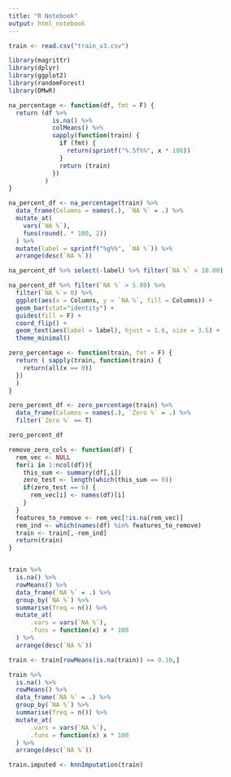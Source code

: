 ```yaml
---
title: "R Notebook"
output: html_notebook
---
```


```r
train <- read.csv("train_v3.csv")
```

```r
library(magrittr)
library(dplyr)
library(ggplot2)
library(randomForest)
library(DMwR)
```

```r
na_percentage <- function(df, fmt = F) {
  return (df %>%
            is.na() %>%
            colMeans() %>%
            sapply(function(train) {
              if (fmt) {
                return(sprintf("%.5f%%", x * 100))
              }
              return (train)
            })
          )
}

na_percent_df <- na_percentage(train) %>%
  data_frame(Columns = names(.), `NA %` = .) %>%
  mutate_at(
    vars(`NA %`),
    funs(round(. * 100, 2))
  ) %>%
  mutate(label = sprintf("%g%%", `NA %`)) %>%
  arrange(desc(`NA %`))

na_percent_df %>% select(-label) %>% filter(`NA %` > 10.00)
```

```r
na_percent_df %>% filter(`NA %` > 5.00) %>%
  filter(`NA %`> 0) %>%
  ggplot(aes(x = Columns, y = `NA %`, fill = Columns)) +
  geom_bar(stat="identity") +
  guides(fill = F) +
  coord_flip() +
  geom_text(aes(label = label), hjust = 1.6, size = 3.5) +
  theme_minimal()
```

```r
zero_percentage <- function(train, fmt = F) {
  return ( sapply(train, function(train) {
    return(all(x == 0))
  })
  )
}

```



```r


zero_percent_df <- zero_percentage(train) %>%
  data_frame(Columns = names(.), `Zero %` = .) %>%
  filter(`Zero %` == T)

zero_percent_df
```

```r
remove_zero_cols <- function(df) {
  rem_vec <- NULL
  for(i in 1:ncol(df)){
    this_sum <- summary(df[,i])
    zero_test <- length(which(this_sum == 0))
    if(zero_test == 6) {
      rem_vec[i] <- names(df)[i]
    }
  }
  features_to_remove <- rem_vec[!is.na(rem_vec)]
  rem_ind <- which(names(df) %in% features_to_remove)
  train <- train[,-rem_ind]
  return(train)
}
```

```r

```




```r
train %>%
  is.na() %>%
  rowMeans() %>%
  data_frame(`NA %` = .) %>%
  group_by(`NA %`) %>%
  summarise(freq = n()) %>%
  mutate_at(
      .vars = vars(`NA %`),
      .funs = function(x) x * 100
  ) %>%
  arrange(desc(`NA %`))
```


```r
train <- train[rowMeans(is.na(train)) <= 0.10,]

train %>%
  is.na() %>%
  rowMeans() %>%
  data_frame(`NA %` = .) %>%
  group_by(`NA %`) %>%
  summarise(freq = n()) %>%
  mutate_at(
      .vars = vars(`NA %`),
      .funs = function(x) x * 100
  ) %>%
  arrange(desc(`NA %`))

```

```r
train.imputed <- knnImputation(train)
```


































